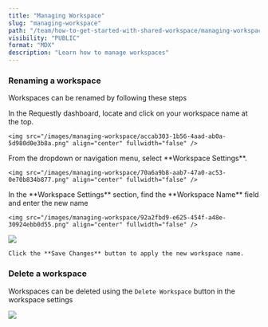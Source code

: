 ```yaml
---
title: "Managing Workspace"
slug: "managing-workspace"
path: "/team/how-to-get-started-with-shared-workspace/managing-workspace"
visibility: "PUBLIC"
format: "MDX"
description: "Learn how to manage workspaces"
---
```


### Renaming a workspace

Workspaces can be renamed by following these steps

<Steps>
  <Step title="Click on your workspace name">
    In the Requestly dashboard, locate and click on your workspace name at the top.

    <img src="/images/managing-workspace/accab303-1b56-4aad-ab0a-5d980d0e3b8a.png" align="center" fullwidth="false" />
  </Step>

  <Step title="Go to Workspace Settings">
    From the dropdown or navigation menu, select **Workspace Settings**.

    <img src="/images/managing-workspace/70a6a9b8-aab7-47a0-ac53-0e70b834b877.png" align="center" fullwidth="false" />
  </Step>

  <Step title="Edit the Workspace Name">
    In the **Workspace Settings** section, find the **Workspace Name** field and enter the new name

    <img src="/images/managing-workspace/92a2fbd9-e625-454f-a48e-30924ebb0d55.png" align="center" fullwidth="false" />
  </Step>

  <Step title="Save Changes">
    <img src="/images/managing-workspace/45d67893-3956-419a-bab8-f157379c8bd6.png" align="center" fullwidth="false" />

    Click the **Save Changes** button to apply the new workspace name.
  </Step>
</Steps>

### Delete a workspace

Workspaces can be deleted using the `Delete Workspace` button in the workspace settings

<img src="/images/managing-workspace/66f74419-1f92-4623-bff4-d3b8762c6d8d.png" align="center" fullwidth="false" />
